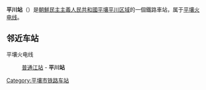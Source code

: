 {{朝鮮半島車站資訊
|公司色 = blue
|文字色 = 
|站名 = 平川站
|圖片 = 
|pxl = 
|圖片說明 =
|前一站 = [[普通江站|普通江]]
|前一站距離 = 3.7
|後一站距離 = 
|後一站 = 
|所屬路線 = [[平壤火电线|平壤火电线]]
|距離 = 3.7
|起點站 = [[普通江站|普通江]]
|諺文 = 평천역
|朝鮮漢字 = 平川驛
|文觀部式 = Pyeongcheon-yeok
|馬-賴式 = P'yŏngch'ŏn-yŏk
|副站名 = 
|車站編號 = 
|停站路線數 = 
|所屬公司 = [[朝鮮民主主義人民共和國鐵道省|朝鮮民主主義人民共和國鐵道省]]
|所在地 =[[平壤|平壤]][[平川区域|平川区域]]
|車站構造 = 地面车站
|月台配置 = 
|啟用年月日 =
|廢站年月日 = 
|上下車人次 = 
|統計年度 = 
|轉車 = 
|備註 = 
|全寬備註 = 
}}

'''平川站'''（{{lang-ko|평천역}}）是[[朝鮮民主主義人民共和國|朝鮮民主主義人民共和國]][[平壤|平壤]][[平川区域|平川区域]]的一個鐵路車站，属于[[平壤火电线|平壤火电线]]。

==邻近车站==
平壤火电线
:[[普通江站|普通江站]] - '''平川站'''

{{朝鲜铁路小作品}}

{{平壤火电线}}

[[Category:平壤市铁路车站|Category:平壤市铁路车站]]